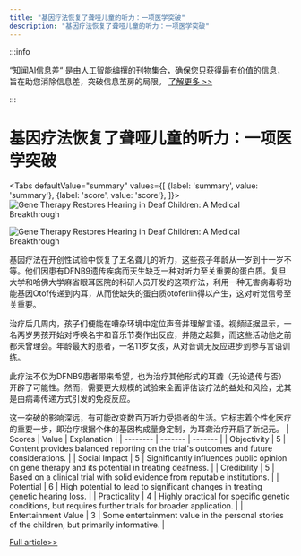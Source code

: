 ```yaml
---
title: "基因疗法恢复了聋哑儿童的听力：一项医学突破"
description: "基因疗法恢复了聋哑儿童的听力：一项医学突破"
---
```



:::info

“知闻AI信息差“ 是由人工智能编撰的刊物集合，确保您只获得最有价值的信息，旨在助您消除信息差，突破信息茧房的局限。  [了解更多 >>](/)

:::

# 基因疗法恢复了聋哑儿童的听力：一项医学突破


<Tabs
	defaultValue="summary"
	values={[
	{label: 'summary', value: 'summary'},
	{label: 'score', value: 'score'},
]}>
<TabItem value="summary">
<img
  src="https://image.informedainews.com/2024/06/07/Te-4zj-1717724925-0.jpg"
  alt="Gene Therapy Restores Hearing in Deaf Children: A Medical Breakthrough"
/>

<img
  src="https://image.informedainews.com/2024/06/07/Te-wZW-1717724925-1.jpg"
  alt="Gene Therapy Restores Hearing in Deaf Children: A Medical Breakthrough"
/>



基因疗法在开创性试验中恢复了五名聋儿的听力，这些孩子年龄从一岁到十一岁不等。他们因患有DFNB9遗传疾病而天生缺乏一种对听力至关重要的蛋白质。复旦大学和哈佛大学麻省眼耳医院的科研人员开发的这项疗法，利用一种无害病毒将功能基因Otof传递到内耳，从而使缺失的蛋白质otoferlin得以产生，这对听觉信号至关重要。

治疗后几周内，孩子们便能在嘈杂环境中定位声音并理解言语。视频证据显示，一名两岁男孩开始对呼唤名字和音乐节奏作出反应，并随之起舞，而这些活动他之前都未曾理会。年龄最大的患者，一名11岁女孩，从对音调无反应进步到参与言语训练。

此疗法不仅为DFNB9患者带来希望，也为治疗其他形式的耳聋（无论遗传与否）开辟了可能性。然而，需要更大规模的试验来全面评估该疗法的益处和风险，尤其是由病毒传递方式引发的免疫反应。

这一突破的影响深远，有可能改变数百万听力受损者的生活。它标志着个性化医疗的重要一步，即治疗根据个体的基因构成量身定制，为耳聋治疗开启了新纪元。
</TabItem>
<TabItem value="score">
	| Scores     | Value   | Explanation |
	| -------- | ------- | ------- |
	| Objectivity  | 5    | Content provides balanced reporting on the trial's outcomes and future considerations.    |
	| Social Impact | 5     | Significantly influences public opinion on gene therapy and its potential in treating deafness.    |
	| Credibility    | 5    | Based on a clinical trial with solid evidence from reputable institutions.    |
	| Potential    | 6    | High potential to lead to significant changes in treating genetic hearing loss.    |
	| Practicality    | 4    | Highly practical for specific genetic conditions, but requires further trials for broader application.    |
	| Entertainment Value    | 3    | Some entertainment value in the personal stories of the children, but primarily informative.    |
</TabItem>
</Tabs>

[Full article>>](https://www.theguardian.com/science/article/2024/jun/05/gene-therapy-trial-restores-hearing-in-both-ears-for-deaf-children)
